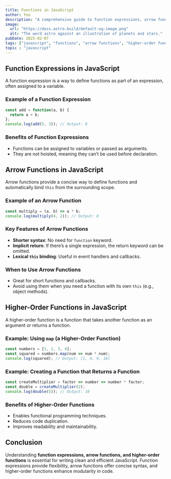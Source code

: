 ```yaml
---
title: Functions in JavaScript  
author: You  
description: "A comprehensive guide to function expressions, arrow functions, and higher-order functions in JavaScript."  
image:  
  url: "https://docs.astro.build/default-og-image.png"  
  alt: "The word astro against an illustration of planets and stars."  
pubDate: 2025-02-07  
tags: ["javascript", "functions", "arrow functions", "higher-order functions", "web development"]  
topic : "javascript"
---
```


## Function Expressions in JavaScript  
A function expression is a way to define functions as part of an expression, often assigned to a variable.

### Example of a Function Expression  
```js
const add = function(a, b) {
  return a + b;
};
console.log(add(5, 3)); // Output: 8
```

### Benefits of Function Expressions  
- Functions can be assigned to variables or passed as arguments.
- They are not hoisted, meaning they can’t be used before declaration.

## Arrow Functions in JavaScript  
Arrow functions provide a concise way to define functions and automatically bind `this` from the surrounding scope.

### Example of an Arrow Function  
```js
const multiply = (a, b) => a * b;
console.log(multiply(4, 2)); // Output: 8
```

### Key Features of Arrow Functions  
- **Shorter syntax**: No need for `function` keyword.
- **Implicit return**: If there’s a single expression, the return keyword can be omitted.
- **Lexical `this` binding**: Useful in event handlers and callbacks.

### When to Use Arrow Functions  
- Great for short functions and callbacks.
- Avoid using them when you need a function with its own `this` (e.g., object methods).

## Higher-Order Functions in JavaScript  
A higher-order function is a function that takes another function as an argument or returns a function.

### Example: Using `map` (a Higher-Order Function)  
```js
const numbers = [1, 2, 3, 4];
const squared = numbers.map(num => num * num);
console.log(squared); // Output: [1, 4, 9, 16]
```

### Example: Creating a Function that Returns a Function  
```js
const createMultiplier = factor => number => number * factor;
const double = createMultiplier(2);
console.log(double(5)); // Output: 10
```

### Benefits of Higher-Order Functions  
- Enables functional programming techniques.
- Reduces code duplication.
- Improves readability and maintainability.

## Conclusion  
Understanding **function expressions, arrow functions, and higher-order functions** is essential for writing clean and efficient JavaScript. Function expressions provide flexibility, arrow functions offer concise syntax, and higher-order functions enhance modularity in code.

